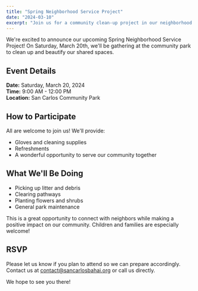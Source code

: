 ```yaml
---
title: "Spring Neighborhood Service Project"
date: "2024-03-10"
excerpt: "Join us for a community clean-up project in our neighborhood park on Saturday, March 20th."
---
```


We're excited to announce our upcoming Spring Neighborhood Service Project! On Saturday, March 20th, we'll be gathering at the community park to clean up and beautify our shared spaces.

## Event Details

**Date:** Saturday, March 20, 2024  
**Time:** 9:00 AM - 12:00 PM  
**Location:** San Carlos Community Park

## How to Participate

All are welcome to join us! We'll provide:
- Gloves and cleaning supplies
- Refreshments
- A wonderful opportunity to serve our community together

## What We'll Be Doing

- Picking up litter and debris
- Clearing pathways
- Planting flowers and shrubs
- General park maintenance

This is a great opportunity to connect with neighbors while making a positive impact on our community. Children and families are especially welcome!

## RSVP

Please let us know if you plan to attend so we can prepare accordingly. Contact us at [contact@sancarlosbahai.org](mailto:contact@sancarlosbahai.org) or call us directly.

We hope to see you there!


